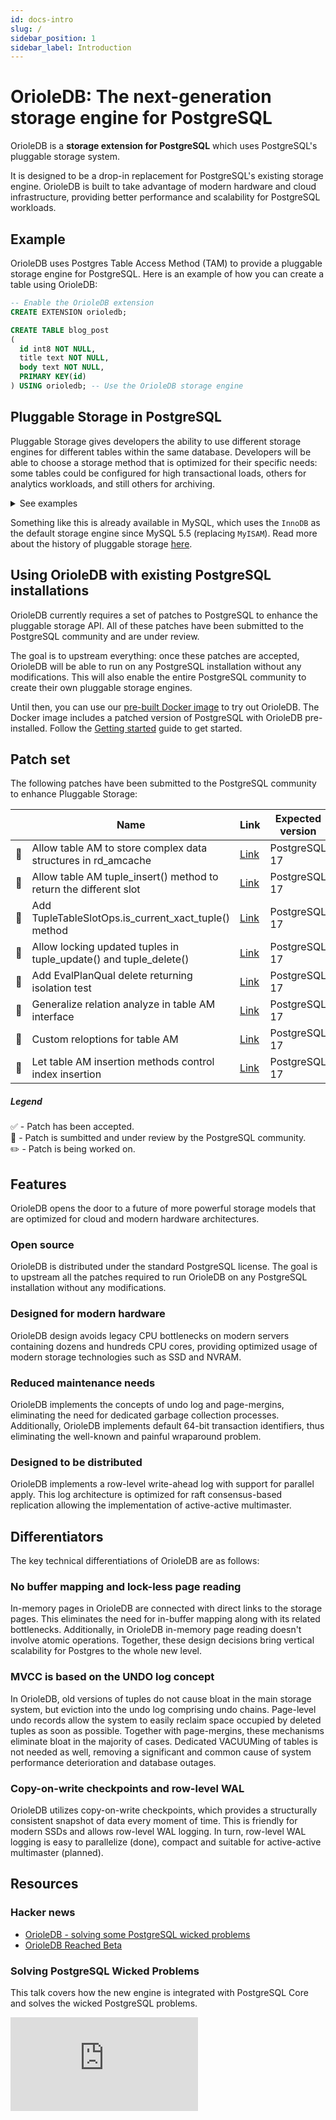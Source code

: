 ```yaml
---
id: docs-intro
slug: /
sidebar_position: 1
sidebar_label: Introduction
---
```


# OrioleDB: The next-generation storage engine for PostgreSQL

OrioleDB is a **storage extension for PostgreSQL** which uses PostgreSQL's pluggable storage system.

It is designed to be a drop-in replacement for PostgreSQL's existing storage engine. OrioleDB is built to take advantage of modern hardware and cloud infrastructure, providing better performance and scalability for PostgreSQL workloads.

## Example

OrioleDB uses Postgres Table Access Method (TAM) to provide a pluggable storage engine for PostgreSQL. Here is an example of how you can create a table using OrioleDB:

```sql
-- Enable the OrioleDB extension
CREATE EXTENSION orioledb;

CREATE TABLE blog_post
(
  id int8 NOT NULL,
  title text NOT NULL,
  body text NOT NULL,
  PRIMARY KEY(id)
) USING orioledb; -- Use the OrioleDB storage engine
```

## Pluggable Storage in PostgreSQL

Pluggable Storage gives developers the ability to use different storage engines for different tables within the same database. Developers will be able to choose a storage method that is optimized for their specific needs: some tables could be configured for high transactional loads, others for analytics workloads, and still others for archiving.

<details>
<summary>See examples</summary>

```sql
create table analytics_data
(
  id int8,
  created_at timestamptz,
  event text
) using parquet; -- Store data in a analytical optimized storage engine

create table timeseries_data
(
  id int8,
  created_at timestamptz,
  event text
) using timeseries; -- Store data in a time-series optimized storage engine
```

</details>

Something like this is already available in MySQL, which uses the `InnoDB` as the default storage engine since MySQL 5.5 (replacing `MyISAM`). Read more about the history of pluggable storage [here](https://supabase.com/blog/postgres-pluggable-strorage).

## Using OrioleDB with existing PostgreSQL installations

OrioleDB currently requires a set of patches to PostgreSQL to enhance the pluggable storage API. All of these patches have been submitted to the PostgreSQL community and are under review.

The goal is to upstream everything: once these patches are accepted, OrioleDB will be able to run on any PostgreSQL installation without any modifications. This will also enable the entire PostgreSQL community to create their own pluggable storage engines.

Until then, you can use our [pre-built Docker image](https://hub.docker.com/r/orioledb/orioledb) to try out OrioleDB. The Docker image includes a patched version of PostgreSQL with OrioleDB pre-installed. Follow the [Getting started](/docs/usage/getting-started) guide to get started.

## Patch set

The following patches have been submitted to the PostgreSQL community to enhance Pluggable Storage:

|         | Name                                                              | Link                                                                                         | Expected version |
| ------- | ----------------------------------------------------------------- | -------------------------------------------------------------------------------------------- | ---------------- |
| :email: | Allow table AM to store complex data structures in rd_amcache     | [Link](https://github.com/postgres/postgres/commit/02eb07ea89d27f1d05a5055bf779042d2953b4e7) | PostgreSQL 17    |
| :email: | Allow table AM tuple_insert() method to return the different slot | [Link](https://github.com/postgres/postgres/commit/c35a3fb5e067fc95f13206418e3785d2cb059da1) | PostgreSQL 17    |
| :email: | Add TupleTableSlotOps.is_current_xact_tuple() method              | [Link](https://github.com/postgres/postgres/commit/0997e0af273d80add75bcf5616eee000d0a78397) | PostgreSQL 17    |
| :email: | Allow locking updated tuples in tuple_update() and tuple_delete() | [Link](https://github.com/postgres/postgres/commit/87985cc9252296f11db3cacc155e8d710d2e9b9c) | PostgreSQL 17    |
| :email: | Add EvalPlanQual delete returning isolation test                  | [Link](https://github.com/postgres/postgres/commit/8ffc2aa720a2bdef33b16609ed4f8ed07932c141) | PostgreSQL 17    |
| :email: | Generalize relation analyze in table AM interface                 | [Link](https://github.com/postgres/postgres/commit/27bc1772fc814946918a5ac8ccb9b5c5ad0380aa) | PostgreSQL 17    |
| :email: | Custom reloptions for table AM                                    | [Link](https://github.com/postgres/postgres/commit/c95c25f9af4bc77f2f66a587735c50da08c12b37) | PostgreSQL 17    |
| :email: | Let table AM insertion methods control index insertion            | [Link](https://github.com/postgres/postgres/commit/b1484a3f1910bfd0e254afe40085dfc3351bda8c) | PostgreSQL 17    |

##### Legend

:white_check_mark: - Patch has been accepted.<br />
:email: - Patch is sumbitted and under review by the PostgreSQL community.<br />
:pencil2: - Patch is being worked on.<br />

## Features

OrioleDB opens the door to a future of more powerful storage models that are optimized for cloud and modern hardware architectures.

### Open source

OrioleDB is distributed under the standard PostgreSQL license. The goal is to upstream all the patches required to run OrioleDB on any PostgreSQL installation without any modifications.

### Designed for modern hardware

OrioleDB design avoids legacy CPU bottlenecks on modern servers containing dozens and hundreds CPU cores, providing optimized usage of modern storage technologies such as SSD and NVRAM.

### Reduced maintenance needs

OrioleDB implements the concepts of undo log and page-mergins, eliminating the need for dedicated garbage collection processes. Additionally, OrioleDB implements default 64-bit transaction identifiers, thus eliminating the well-known and painful wraparound problem.

### Designed to be distributed

OrioleDB implements a row-level write-ahead log with support for parallel apply. This log architecture is optimized for raft consensus-based replication allowing the implementation of active-active multimaster.

## Differentiators

The key technical differentiations of OrioleDB are as follows:

### No buffer mapping and lock-less page reading

In-memory pages in OrioleDB are connected with direct links to the storage pages. This eliminates the need for in-buffer mapping along with its related bottlenecks. Additionally, in OrioleDB in-memory page reading doesn't involve atomic operations. Together, these design decisions bring vertical scalability for Postgres to the whole new level.

### MVCC is based on the UNDO log concept

In OrioleDB, old versions of tuples do not cause bloat in the main storage system, but eviction into the undo log comprising undo chains. Page-level undo records allow the system to easily reclaim space occupied by deleted tuples as soon as possible. Together with page-mergins, these mechanisms eliminate bloat in the majority of cases. Dedicated VACUUMing of tables is not needed as well, removing a significant and common cause of system performance deterioration and database outages.

### Copy-on-write checkpoints and row-level WAL

OrioleDB utilizes copy-on-write checkpoints, which provides a structurally consistent snapshot of data every moment of time. This is friendly for modern SSDs and allows row-level WAL logging. In turn, row-level WAL logging is easy to parallelize (done), compact and suitable for active-active multimaster (planned).

## Resources

### Hacker news

- [OrioleDB - solving some PostgreSQL wicked problems ](https://news.ycombinator.com/item?id=30462695)
- [OrioleDB Reached Beta](https://news.ycombinator.com/item?id=36392765)

### Solving PostgreSQL Wicked Problems

This talk covers how the new engine is integrated with PostgreSQL Core and solves the wicked PostgreSQL problems.

<div
  style={{
    position: "relative",
    width: "100%",
    paddingBottom: "56.25%",
    height: 0,
  }}
>
  <iframe
    style={{
      position: "absolute",
      top: 0,
      left: 0,
      width: "100%",
      height: "100%",
    }}
    src="https://www.youtube-nocookie.com/embed/coaJCB_H9cU?si=MHdGlhg-KOAPRlQ8"
    title="YouTube video player"
    frameBorder="0"
    allow="accelerometer; autoplay; clipboard-write; encrypted-media; gyroscope; picture-in-picture; web-share"
    referrerPolicy="strict-origin-when-cross-origin"
    allowFullScreen
  ></iframe>
</div>
